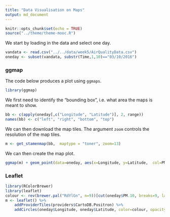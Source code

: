 ---
title: "Data Visualisation on Maps"
output: md_document
---

```{r setup, include=FALSE}
knitr::opts_chunk$set(echo = TRUE)
source("../theme/theme-mooc.R")
```

We start by loading in the data and select one day.

```{r, flcolours=TRUE}
vandata <- read.csv("../../data/week5/AirQualityData.csv")
oneday <- subset(vandata, substr(Time,1,10)=="03/10/2016")
```

### ggmap

The code below produces a plot using `ggmaps`.
```{r}
library(ggmap)
```
We first need to identify the "bounding box", i.e. what area the maps is meant to show.
```{r}
bb <- c(apply(oneday[,c("Longitude", "Latitude")], 2, range))
names(bb) <- c("left", "right", "bottom", "top")
```
We can then download the map tiles. The argument `zoom` controls the resolution of the map tiles.
```{r}
m <- get_stamenmap(bb,  maptype = "toner", zoom=13)
```
We can then create the map plot.
```{r}
ggmap(m) + geom_point(data=oneday, aes(x=Longitude, y=Latitude,  col=PM.10)) + scale_colour_distiller(palette="RdYlGn")
```

### Leaflet

```r
library(RColorBrewer)
library(leaflet)
colour <- rev(brewer.pal("RdYlGn", n=9))[cut(oneday$PM.10, breaks=9, labels=1:9)]
m <- leaflet() %>%
    addProviderTiles(providers$CartoDB.Positron) %>%
    addCircles(oneday$Longitude, oneday$Latitude, color=colour, opacity=1, fillOpacity=0.5, radius=25, weight=2)


```
